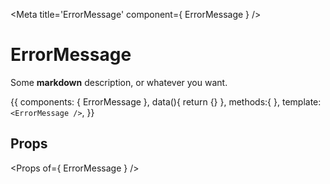 

<Meta title='ErrorMessage' component={
  ErrorMessage
} />

# ErrorMessage

Some **markdown** description, or whatever you want.

<Story name='basic' height='auto'>{{
  components: {
    ErrorMessage
  },
  data(){
    return {}
  },
  methods:{
  },
  template: `
    <ErrorMessage />
  `,
}}</Story>


## Props

<Props of={
  ErrorMessage
} />